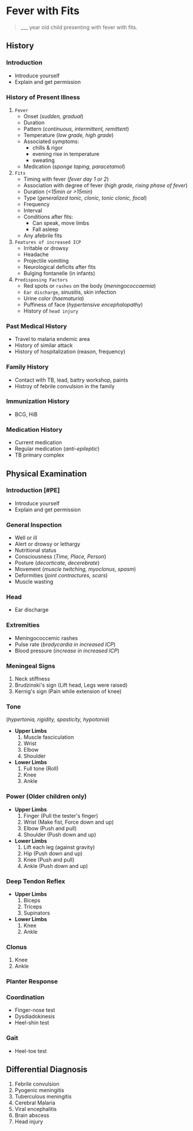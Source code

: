 # Fever with Fits

> \_\_\_ year old child presenting with fever with fits.

## History


<Steps>

### Introduction

- Introduce yourself
- Explain and get permission

### History of Present Illness

1. `Fever`
   - Onset (_sudden, gradual_)
   - Duration
   - Pattern (_continuous, intermittent, remittent_)
   - Temperature (_low grade, high grade_)
   - Associated symptoms:
     - chills & rigor
     - evening rise in temperature
     - sweating
   - Medication (_sponge taping, paracetamol_)
1. `Fits`
   - Timing with fever (_fever day 1 or 2_)
   - Association with degree of fever (_high grade, rising phase of fever_)
   - Duration (_\<15min or \>15min_)
   - Type (_generalized tonic, clonic, tonic clonic, focal_)
   - Frequency
   - Interval
   - Conditions after fits:
     - Can speak, move limbs
     - Fall asleep
   - Any afebrile fits
1. `Features of increased ICP`
   - Irritable or drowsy
   - Headache
   - Projectile vomiting
   - Neurological deficits after fits
   - Bulging fontanelle (in infants)
1. `Predisposing Factors`
   - Red spots or `rashes` on the body (_meningococcaemia_)
   - `Ear discharge`, sinusitis, skin infection
   - Urine color (_haematuria_)
   - Puffiness of face (_hypertensive encephalopathy_)
   - History of `head injury`

### Past Medical History

- Travel to malaria endemic area
- History of similar attack
- History of hospitalization (reason, frequency)

### Family History

- Contact with TB, lead, battry workshop, paints
- Histroy of febrile convulsion in the family

### Immunization History

- BCG, HiB

### Medication History

- Current medication
- Regular medication (_anti-epileptic_)
- TB primary complex

</Steps>

## Physical Examination

<Steps>

### Introduction [#PE]

- Introduce yourself
- Explain and get permission

### General Inspection

- Well or ill
- Alert or drowsy or lethargy
- Nutritional status
- Consciousness (_Time, Place, Person_)
- Posture (_decorticate, decerebrate_)
- Movement (_muscle twitching, myoclonus, spasm_)
- Deformities (_joint contractures, scars_)
- Muscle wasting

### Head

- Ear discharge

### Extremities

- Meningococcemic rashes
- Pulse rate (_bradycardia in increased ICP_)
- Blood pressure (_increase in increased ICP_)

### Meningeal Signs

1. Neck stiffness
1. Brudzinski's sign (Lift head, Legs were raised)
1. Kernig's sign (Pain while extension of knee)

### Tone

(_hypertonia, rigidity, spasticity, hypotonia_)

- **Upper Limbs**
  1. Muscle fasciculation
  1. Wrist
  1. Elbow
  1. Shoulder
- **Lower Limbs**
  1. Full tone (Roll)
  1. Knee
  1. Ankle

### Power (Older children only)

- **Upper Limbs**
  1. Finger (Pull the tester's finger)
  1. Wrist (Make fist, Force down and up)
  1. Elbow (Push and pull)
  1. Shoulder (Push down and up)
- **Lower Limbs**
  1. Lift each leg (against gravity)
  1. Hip (Push down and up)
  1. Knee (Push and pull)
  1. Ankle (Push down and up)

### Deep Tendon Reflex

- **Upper Limbs**
  1. Biceps
  1. Triceps
  1. Supinators
- **Lower Limbs**
  1. Knee
  1. Ankle

### Clonus

1. Knee
1. Ankle

### Planter Response

### Coordination

- Finger-nose test
- Dysdiadokinesis
- Heel-shin test

### Gait

- Heel-toe test

</Steps>

## Differential Diagnosis

1. Febrile convulsion
1. Pyogenic meningitis
1. Tuberculous meningitis
1. Cerebral Malaria
1. Viral encephalitis
1. Brain abscess
1. Head injury
